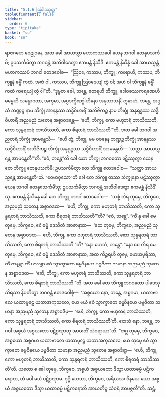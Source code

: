 ```yaml
---
title: "5.1.6 ဩဝါဒသုတ္တ"
tableOfContents: false
sidebar:
  order: 6
type: "tipitaka"
basket: "su"
book: "sn"
---
```



<DynamicBreadcrumb />

<Division number="149" book="sn" e="ch" v="18" p="301">

<Paragraph number="933" book="sn">
ရာဇဂဟေ ဝေဠုဝနေ. အထ ခေါ အာယသ္မာ မဟာကဿပေါ ယေန ဘဂဝါ တေနုပသင်္ကမိ; ဥပသင်္ကမိတွာ ဘဂဝန္တံ အဘိဝါဒေတွာ ဧကမန္တံ နိသီဒိ. ဧကမန္တံ နိသိန္နံ ခေါ အာယသ္မန္တံ မဟာကဿပံ ဘဂဝါ ဧတဒဝေါစ—  “ဩဝဒ, ကဿပ, ဘိက္ခူ; ကရောဟိ, ကဿပ, ဘိက္ခူနံ ဓမ္မိံ ကထံ. အဟံ ဝါ, ကဿပ, ဘိက္ခူ ဩဝဒေယျံ တွံ ဝါ; အဟံ ဝါ ဘိက္ခူနံ ဓမ္မိံ ကထံ ကရေယျံ တွံ ဝါ”တိ.
</Paragraph>

<Paragraph number="934" book="sn">
“ဒုဗ္ဗစာ ခေါ, ဘန္တေ, ဧတရဟိ ဘိက္ခူ, ဒေါဝစဿကရဏေဟိ ဓမ္မေဟိ သမန္နာဂတာ, အက္ခမာ, အပ္ပဒက္ခိဏဂ္ဂါဟိနော အနုသာသနိံ. ဣဓာဟံ, ဘန္တေ, အဒ္ဒသံ ဘဏ္ဍဉ္စ နာမ ဘိက္ခုံ အာနန္ဒဿ သဒ္ဓိဝိဟာရိံ အဘိဇိကဉ္စ နာမ ဘိက္ခုံ အနုရုဒ္ဓဿ သဒ္ဓိဝိဟာရိံ အညမညံ သုတေန အစ္စာဝဒန္တေ—  ‘ဧဟိ, ဘိက္ခု, ကော ဗဟုတရံ ဘာသိဿတိ, ကော သုန္ဒရတရံ ဘာသိဿတိ, ကော စိရတရံ ဘာသိဿတီ’”တိ.
</Paragraph>

<Paragraph number="935" book="sn">
အထ ခေါ ဘဂဝါ အညတရံ ဘိက္ခုံ အာမန္တေသိ—  “ဧဟိ တွံ, ဘိက္ခု, မမ ဝစနေန ဘဏ္ဍဉ္စ ဘိက္ခုံ အာနန္ဒဿ သဒ္ဓိဝိဟာရိံ အဘိဇိကဉ္စ ဘိက္ခုံ အနုရုဒ္ဓဿ သဒ္ဓိဝိဟာရိံ အာမန္တေဟိ—  ‘သတ္ထာ အာယသ္မန္တေ အာမန္တေတီ’”တိ. “ဧဝံ, ဘန္တေ”တိ ခေါ သော ဘိက္ခု ဘဂဝတော ပဋိဿုတွာ ယေန တေ ဘိက္ခူ တေနုပသင်္ကမိ; ဥပသင်္ကမိတွာ တေ ဘိက္ခူ ဧတဒဝေါစ—  “သတ္ထာ အာယသ္မန္တေ အာမန္တေတီ”တိ.
</Paragraph>

<Paragraph number="936" book="sn">
“ဧဝမာဝုသော”တိ ခေါ တေ ဘိက္ခူ တဿ ဘိက္ခုနော ပဋိဿုတွာ ယေန ဘဂဝါ တေနုပသင်္ကမိံသု; ဥပသင်္ကမိတွာ ဘဂဝန္တံ အဘိဝါဒေတွာ ဧကမန္တံ နိသီဒိံသု. ဧကမန္တံ နိသိန္နေ ခေါ တေ ဘိက္ခူ ဘဂဝါ ဧတဒဝေါစ—  “သစ္စံ ကိရ တုမှေ, ဘိက္ခဝေ, အညမညံ သုတေန အစ္စာဝဒထ—  ‘ဧဟိ, ဘိက္ခု, ကော ဗဟုတရံ ဘာသိဿတိ, ကော သုန္ဒရတရံ ဘာသိဿတိ, ကော စိရတရံ ဘာသိဿတီ’”တိ? “ဧဝံ, ဘန္တေ”. “ကိံ နု ခေါ မေ တုမှေ, ဘိက္ခဝေ, ဧဝံ ဓမ္မံ ဒေသိတံ အာဇာနာထ—  ‘ဧထ တုမှေ, ဘိက္ခဝေ, အညမညံ သုတေန အစ္စာဝဒထ—  ဧဟိ, ဘိက္ခု, ကော ဗဟုတရံ ဘာသိဿတိ, ကော သုန္ဒရတရံ ဘာသိဿတိ, ကော စိရတရံ ဘာသိဿတီ’”တိ? “နော ဟေတံ, ဘန္တေ”. “နော စေ ကိရ မေ တုမှေ, ဘိက္ခဝေ, ဧဝံ ဓမ္မံ ဒေသိတံ အာဇာနာထ, အထ ကိဉ္စရဟိ တုမှေ, မောဃပုရိသာ, ကိံ ဇာနန္တာ ကိံ ပဿန္တာ ဧဝံ သွာက္ခာတေ ဓမ္မဝိနယေ ပဗ္ဗဇိတာ သမာနာ အညမညံ သုတေန အစ္စာဝဒထ—  ‘ဧဟိ, ဘိက္ခု, ကော ဗဟုတရံ ဘာသိဿတိ, ကော သုန္ဒရတရံ ဘာသိဿတိ, ကော စိရတရံ ဘာသိဿတီ’”တိ.
</Paragraph>

<Paragraph number="937" book="sn">
အထ ခေါ တေ ဘိက္ခူ ဘဂဝတော ပါဒေသု သိရသာ နိပတိတွာ ဘဂဝန္တံ ဧတဒဝေါစုံ—  “အစ္စယော နော, ဘန္တေ, အစ္စဂမာ, ယထာဗာလေ ယထာမူဠှေ ယထာအကုသလေ, ယေ မယံ ဧဝံ သွာက္ခာတေ ဓမ္မဝိနယေ ပဗ္ဗဇိတာ သမာနာ အညမညံ သုတေန အစ္စာဝဒိမှ—  ‘ဧဟိ, ဘိက္ခု, ကော ဗဟုတရံ ဘာသိဿတိ, ကော သုန္ဒရတရံ ဘာသိဿတိ, ကော စိရတရံ ဘာသိဿတီ’တိ. တေသံ နော, ဘန္တေ, ဘဂဝါ အစ္စယံ အစ္စယတော ပဋိဂ္ဂဏှာတု အာယတိံ သံဝရာယာ”တိ.
</Paragraph>

<Paragraph number="938" book="sn">
“တဂ္ဃ တုမှေ, ဘိက္ခဝေ, အစ္စယော အစ္စဂမာ ယထာဗာလေ ယထာမူဠှေ ယထာအကုသလေ, ယေ တုမှေ ဧဝံ သွာက္ခာတေ ဓမ္မဝိနယေ ပဗ္ဗဇိတာ သမာနာ အညမညံ သုတေန အစ္စာဝဒိတ္ထ—  ‘ဧဟိ, ဘိက္ခု, ကော ဗဟုတရံ ဘာသိဿတိ, ကော သုန္ဒရတရံ ဘာသိဿတိ, ကော စိရတရံ ဘာသိဿတီ’တိ. ယတော စ ခေါ တုမှေ, ဘိက္ခဝေ, အစ္စယံ အစ္စယတော ဒိသွာ ယထာဓမ္မံ ပဋိကရောထ, တံ ဝေါ မယံ ပဋိဂ္ဂဏှာမ. ဝုဒ္ဓိ ဟေသာ, ဘိက္ခဝေ, အရိယဿ ဝိနယေ ယော အစ္စယံ အစ္စယတော ဒိသွာ ယထာဓမ္မံ ပဋိကရောတိ အာယတိဉ္စ သံဝရံ အာပဇ္ဇတီ”တိ.

</Paragraph>
</Division>

<Paragraph number="939" type="center" book="sn">
ဆဋ္ဌံ.
</Paragraph>